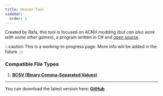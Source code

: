 ```yaml
---
title: Heaven Tool
sidebar:
  order: 1
---
```


Created by Rafa, this tool is focused on ACNH modding (*but can also work with some other games*), a program written in C# and [open source](https://github.com/Rafacasari/HeavenToolACNH).

:::caution
This is a working-in-progress page. More info will be added in the future.
:::


### Compatible File Types
1. **[BCSV (Binary Comma-Separated Values)](../../documentation/file-formats/bcsv)**


---
You can download the latest version here: **[GitHub](https://github.com/Rafacasari/HeavenToolACNH/releases/latest)**
